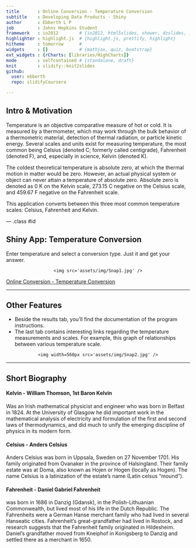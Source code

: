 ```yaml
---
title       : Online Conversion - Temperature Conversion
subtitle    : Developing Data Products - Shiny
author      : Ebberth L P
job         : Johns Hopkins Student
framework   : io2012        # {io2012, html5slides, shower, dzslides, ...}
highlighter : highlight.js  # {highlight.js, prettify, highlight}
hitheme     : tomorrow      # 
widgets     : []            # {mathjax, quiz, bootstrap}
ext_widgets : {rCharts: [libraries/HighCharts]}
mode        : selfcontained # {standalone, draft}
knit        : slidify::knit2slides
github:
  user: ebberth
  repo: slidifyCoursera

---
```


## Intro & Motivation

Temperature is an objective comparative measure of hot or cold. It is measured by a thermometer, which may work through the bulk behavior of a thermometric material, detection of thermal radiation, or particle kinetic energy. Several scales and units exist for measuring temperature, the most common being Celsius (denoted C; formerly called centigrade), Fahrenheit (denoted F), and, especially in science, Kelvin (denoted K).

The coldest theoretical temperature is absolute zero, at which the thermal motion in matter would be zero. However, an actual physical system or object can never attain a temperature of absolute zero. Absolute zero is denoted as 0 K on the Kelvin scale, 273.15 C negative on the Celsius scale, and 459.67 F negative on the Fahrenheit scale.

This application converts between this three most common temperature scales: Celsius, Fahrenheit and Kelvin. 

--- .class #id 

## Shiny App: Temperature Conversion

Enter temperature and select a conversion type. Just it and get your answer.

<div style='text-align: center;'>
    <img src='assets/img/Snap1.jpg' />
</div> 

[Online Conversion - Temperature Conversion](https://help.shinyapps.io/DataProduct/)

---

## Other Features

* Beside the results tab, you'll find the documentation of the program instructions.
* The last tab contains interesting links regarding the temperature measurements and scales. For example, this graph of relationships between various temperature scale.

<div style='text-align: center;'>
    <img width=560px src='assets/img/Snap2.jpg' />
</div> 

---

## Short Biography

#### Kelvin - William Thomson, 1st Baron Kelvin
Was an Irish mathematical physicist and engineer who was born in Belfast in 1824. At the University of Glasgow he did important work in the mathematical analysis of electricity and formulation of the first and second laws of thermodynamics, and did much to unify the emerging discipline of physics in its modern form.

#### Celsius - Anders Celsius
Anders Celsius was born in Uppsala, Sweden on 27 November 1701. His family originated from Ovanaker in the province of Halsingland. Their family estate was at Doma, also known as Hojen or Hogen (locally as Hogen). The name Celsius is a latinization of the estate's name (Latin celsus "mound").

#### Fahrenheit - Daniel Gabriel Fahrenheit
was born in 1686 in Danzig (Gdansk), in the Polish-Lithuanian Commonwealth, but lived most of his life in the Dutch Republic. The Fahrenheits were a German Hanse merchant family who had lived in several Hanseatic cities. Fahrenheit's great-grandfather had lived in Rostock, and research suggests that the Fahrenheit family originated in Hildesheim. Daniel's grandfather moved from Kneiphof in Konigsberg to Danzig and settled there as a merchant in 1650. 

